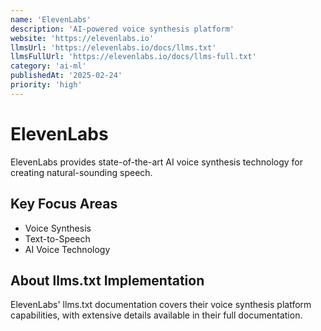 ```yaml
---
name: 'ElevenLabs'
description: 'AI-powered voice synthesis platform'
website: 'https://elevenlabs.io'
llmsUrl: 'https://elevenlabs.io/docs/llms.txt'
llmsFullUrl: 'https://elevenlabs.io/docs/llms-full.txt'
category: 'ai-ml'
publishedAt: '2025-02-24'
priority: 'high'
---
```


# ElevenLabs

ElevenLabs provides state-of-the-art AI voice synthesis technology for creating natural-sounding speech.

## Key Focus Areas

- Voice Synthesis
- Text-to-Speech
- AI Voice Technology

## About llms.txt Implementation

ElevenLabs' llms.txt documentation covers their voice synthesis platform capabilities, with extensive details available in their full documentation.
